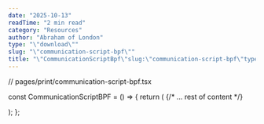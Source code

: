 ```yaml
---
date: "2025-10-13"
readTime: "2 min read"
category: "Resources"
author: "Abraham of London"
type: "\"download\""
slug: "\"communication-script-bpf\""
title: "\"CommunicationScriptBpf\"slug:\"communication-script-bpf\"type:\"template\"slug:\"communication-script-bpf\"type:\"Download\"title:\"CommunicationScriptBpf\"date:2025-10-13author:\"AbrahamofLondon\"readTime:2minreadcategory:\"Resources\""
---
```


// pages/print/communication-script-bpf.tsx

const CommunicationScriptBPF = () => {
  return (
    <BrandFrame title="Communication Script BPF" subtitle="The essential talking points for aligning a team on the plan, money, and targets for the next quarter." pageSize="A4" >
      {/* ... rest of content */}
      <div className="mt-12 text-center py-6 border-t border-b border-lightGrey/80">
        <EmbossedBrandMark src="/assets/images/abraham-logo.jpg" alt="Abraham of London Official Mark" width={100} height={100} effect="emboss" className="inline-block" />
      </div>
    </BrandFrame>
  );
};
